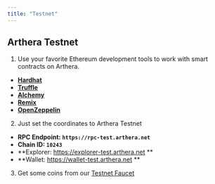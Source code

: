 ```yaml
---
title: "Testnet"
---
```


## Arthera Testnet

1. Use your favorite Ethereum development tools to work with smart contracts on Arthera.
- [**Hardhat**](https://hardhat.org/)
- [**Truffle**](https://trufflesuite.com/)
- [**Alchemy**](https://docs.alchemy.com/reference/alchemy-sdk-quickstart)
- [**Remix**](https://remix.ethereum.org/)
- [**OpenZeppelin**](https://docs.openzeppelin.com/contracts/4.x/)

2. Just set the coordinates to Arthera Testnet
- **RPC Endpoint: `https://rpc-test.arthera.net`**
- **Chain ID: `10243`**
- **Explorer: https://explorer-test.arthera.net **
- **Wallet: https://wallet-test.arthera.net **

3. Get some coins from our [Testnet Faucet](https://faucet.arthera.net)